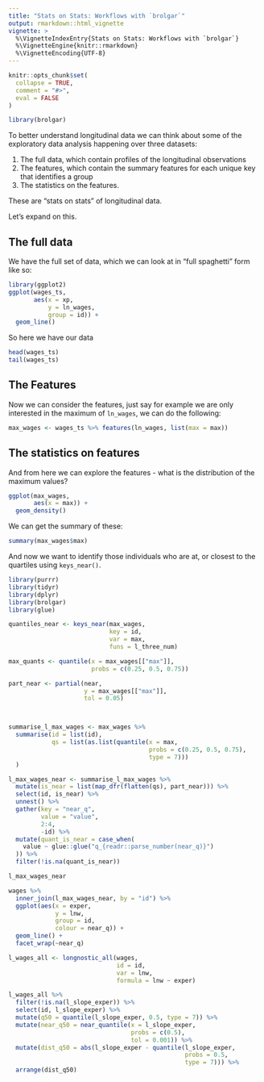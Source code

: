 ```yaml
---
title: "Stats on Stats: Workflows with `brolgar`"
output: rmarkdown::html_vignette
vignette: >
  %\VignetteIndexEntry{Stats on Stats: Workflows with `brolgar`}
  %\VignetteEngine{knitr::rmarkdown}
  %\VignetteEncoding{UTF-8}
---
```


```r
knitr::opts_chunk$set(
  collapse = TRUE,
  comment = "#>",
  eval = FALSE
)
```

```r
library(brolgar)
```

To better understand longitudinal data we can think about some of the exploratory data analysis happening over three datasets:

1. The full data, which contain profiles of the longitudinal observations
2. The features, which contain the summary features for each unique key that identifies a group
3. The statistics on the features.

These are "stats on stats" of longitudinal data.

Let's expand on this.

## The full data

We have the full set of data, which we can look at in "full spaghetti" form like so:

```r
library(ggplot2)
ggplot(wages_ts,
       aes(x = xp,
           y = ln_wages,
           group = id)) + 
  geom_line()
```

So here we have our data
```r
head(wages_ts)
tail(wages_ts)
```

## The Features

Now we can consider the features, just say for example we are only interested in the maximum of `ln_wages`, we can do the following:

```r
max_wages <- wages_ts %>% features(ln_wages, list(max = max))
```

## The statistics on features

And from here we can explore the features - what is the distribution of the maximum values?

```r
ggplot(max_wages,
       aes(x = max)) + 
  geom_density()
```

We can get the summary of these:

```r
summary(max_wages$max)
```

And now we want to identify those individuals who are at, or closest to the quartiles using `keys_near()`.

```r
library(purrr)
library(tidyr)
library(dplyr)
library(brolgar)
library(glue)
```

```r
quantiles_near <- keys_near(max_wages,
                            key = id,
                            var = max,
                            funs = l_three_num)
```


```r
max_quants <- quantile(x = max_wages[["max"]],
                       probs = c(0.25, 0.5, 0.75))

part_near <- partial(near,
                     y = max_wages[["max"]],
                     tol = 0.05)



summarise_l_max_wages <- max_wages %>%
  summarise(id = list(id), 
            qs = list(as.list(quantile(x = max,
                                       probs = c(0.25, 0.5, 0.75),
                                       type = 7)))
  )

l_max_wages_near <- summarise_l_max_wages %>%
  mutate(is_near = list(map_dfr(flatten(qs), part_near))) %>% 
  select(id, is_near) %>%
  unnest() %>%
  gather(key = "near_q",
         value = "value",
         2:4,
         -id) %>%
  mutate(quant_is_near = case_when(
    value ~ glue::glue("q_{readr::parse_number(near_q)}")
  )) %>%
  filter(!is.na(quant_is_near))

l_max_wages_near
```

```r
wages %>%
  inner_join(l_max_wages_near, by = "id") %>%
  ggplot(aes(x = exper,
             y = lnw,
             group = id,
             colour = near_q)) + 
  geom_line() + 
  facet_wrap(~near_q)
```

```r

l_wages_all <- longnostic_all(wages,
                              id = id,
                              var = lnw,
                              formula = lnw ~ exper)

l_wages_all %>%
  filter(!is.na(l_slope_exper)) %>%
  select(id, l_slope_exper) %>%
  mutate(q50 = quantile(l_slope_exper, 0.5, type = 7)) %>%
  mutate(near_q50 = near_quantile(x = l_slope_exper,
                                  probs = c(0.5),
                                  tol = 0.001)) %>%
  mutate(dist_q50 = abs(l_slope_exper - quantile(l_slope_exper, 
                                                 probs = 0.5, 
                                                 type = 7))) %>%
  arrange(dist_q50)
```
